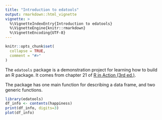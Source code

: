 ```yaml
---
title: "Introduction to edatools"
output: rmarkdown::html_vignette
vignette: >
  %\VignetteIndexEntry{Introduction to edatools}
  %\VignetteEngine{knitr::rmarkdown}
  %\VignetteEncoding{UTF-8}
---
```


```r
knitr::opts_chunk$set(
  collapse = TRUE,
  comment = "#>"
)
```

The `edatools` package is a demonstration project for learning how to 
build an R package. It comes from chapter 21 of [R in Action (3rd ed.)](https://www.manning.com/books/r-in-action-third-edition).

The package has one main function for describing a data frame, and two generic functions.

```r
library(edatools)
df_info <- contents(happiness)
print(df_info, digits=3)
plot(df_info)
```
